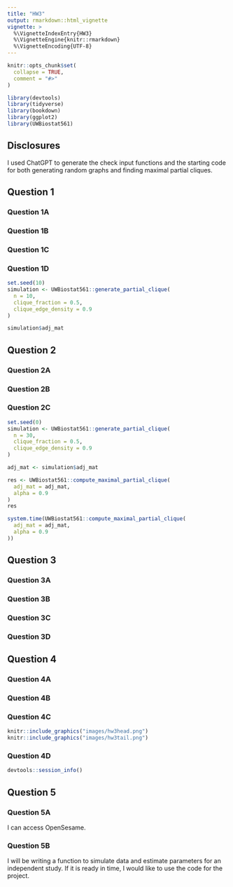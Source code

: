 ```yaml
---
title: "HW3"
output: rmarkdown::html_vignette
vignette: >
  %\VignetteIndexEntry{HW3}
  %\VignetteEngine{knitr::rmarkdown}
  %\VignetteEncoding{UTF-8}
---
```


```r
knitr::opts_chunk$set(
  collapse = TRUE,
  comment = "#>"
)
```

```r
library(devtools)
library(tidyverse)
library(bookdown)
library(ggplot2)
library(UWBiostat561)
```

## Disclosures

I used ChatGPT to generate the check input functions and the starting code for both generating random graphs and finding maximal partial cliques. 

## Question 1 

### Question 1A

### Question 1B

### Question 1C

### Question 1D

```r
set.seed(10)
simulation <- UWBiostat561::generate_partial_clique(
  n = 10,
  clique_fraction = 0.5,
  clique_edge_density = 0.9
)

simulation$adj_mat
```

## Question 2

### Question 2A

### Question 2B

### Question 2C

```r
set.seed(0)
simulation <- UWBiostat561::generate_partial_clique(
  n = 30,
  clique_fraction = 0.5,
  clique_edge_density = 0.9
)

adj_mat <- simulation$adj_mat

res <- UWBiostat561::compute_maximal_partial_clique(
  adj_mat = adj_mat,
  alpha = 0.9
)
res

system.time(UWBiostat561::compute_maximal_partial_clique(
  adj_mat = adj_mat,
  alpha = 0.9
))
```

## Question 3

### Question 3A

### Question 3B

### Question 3C

### Question 3D

## Question 4

### Question 4A

### Question 4B

### Question 4C

```r
knitr::include_graphics("images/hw3head.png")
knitr::include_graphics("images/hw3tail.png")
```

### Question 4D

```r
devtools::session_info()
```

## Question 5

### Question 5A

I can access OpenSesame.

### Question 5B

I will be writing a function to simulate data and estimate parameters for an independent study. If it is ready in time, I would like to use the code for the project. 

